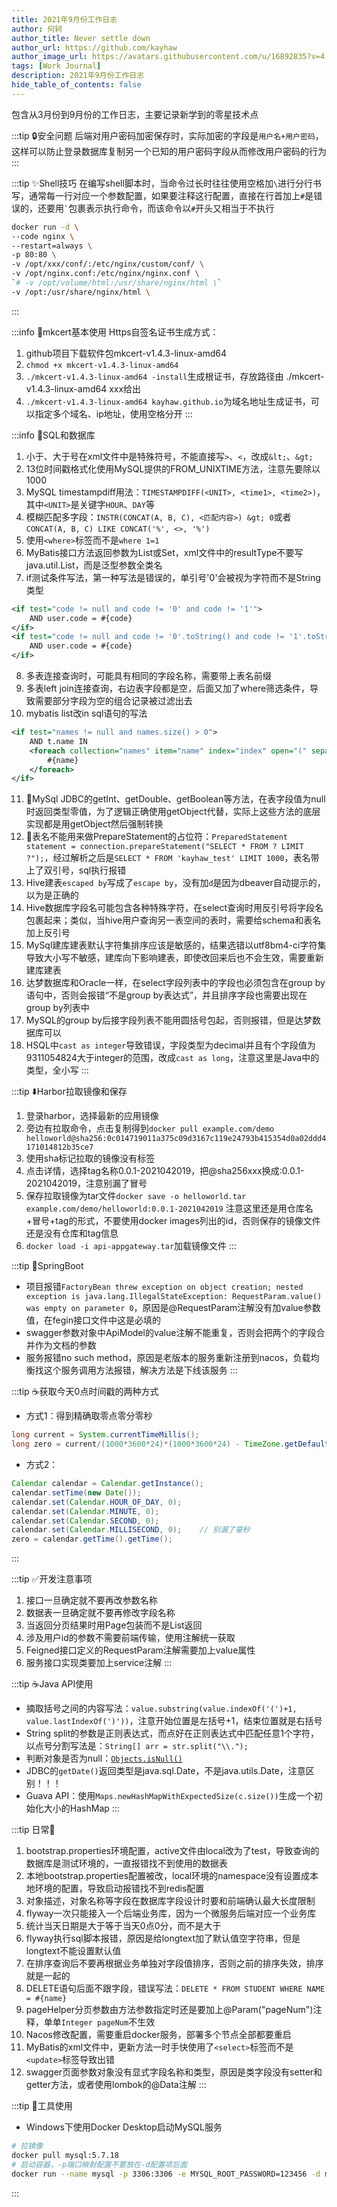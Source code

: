 ```yaml
---
title: 2021年9月份工作日志
author: 何轲
author_title: Never settle down
author_url: https://github.com/kayhaw
author_image_url: https://avatars.githubusercontent.com/u/16892835?v=4
tags: [Work Journal]
description: 2021年9月份工作日志
hide_table_of_contents: false
---
```


包含从3月份到9月份的工作日志，主要记录新学到的零星技术点
<!--truncate-->
:::tip :lock:安全问题
后端对用户密码加密保存时，实际加密的字段是`用户名+用户密码`，这样可以防止登录数据库复制另一个已知的用户密码字段从而修改用户密码的行为
:::

:::tip :sparkles:Shell技巧
在编写shell脚本时，当命令过长时往往使用空格加`\`进行分行书写，通常每一行对应一个参数配置，如果要注释这行配置，直接在行首加上`#`是错误的，还要用`` ` ``包裹表示执行命令，而该命令以`#`开头又相当于不执行
```bash {7}
docker run -d \
--code nginx \
--restart=always \
-p 80:80 \
-v /opt/xxx/conf/:/etc/nginx/custom/conf/ \
-v /opt/nginx.conf:/etc/nginx/nginx.conf \
`# -v /opt/volume/html:/usr/share/nginx/html \`
-v /opt:/usr/share/nginx/html \
```
:::

:::info :memo:mkcert基本使用
Https自签名证书生成方式：
1. github项目下载软件包mkcert-v1.4.3-linux-amd64
2. `chmod +x mkcert-v1.4.3-linux-amd64`
3. `./mkcert-v1.4.3-linux-amd64 -install`生成根证书，存放路径由 ./mkcert-v1.4.3-linux-amd64 xxx给出
4. `./mkcert-v1.4.3-linux-amd64 kayhaw.github.io`为域名地址生成证书，可以指定多个域名、ip地址，使用空格分开
:::

:::info :memo:SQL和数据库
1. 小于、大于号在xml文件中是特殊符号，不能直接写`>`、`<`，改成`&lt;`、`&gt;`
2. 13位时间戳格式化使用MySQL提供的FROM_UNIXTIME方法，注意先要除以1000
3. MySQL timestampdiff用法：`TIMESTAMPDIFF(<UNIT>, <time1>, <time2>)`，其中`<UNIT>`是关键字`HOUR`、`DAY`等
4. 模糊匹配多字段：`INSTR(CONCAT(A, B, C), <匹配内容>) &gt; 0`或者`CONCAT(A, B, C) LIKE CONCAT('%', <>, '%')`
5. 使用`<where>`标签而不是`where 1=1`
6. MyBatis接口方法返回参数为List或Set，xml文件中的resultType不要写java.util.List，而是泛型参数全类名
7. if测试条件写法，第一种写法是错误的，单引号'0'会被视为字符而不是String类型
```xml
<if test="code != null and code != '0' and code != '1'">
    AND user.code = #{code}
</if>
<if test="code != null and code != '0'.toString() and code != '1'.toString()">
    AND user.code = #{code}
</if>
```
8. 多表连接查询时，可能具有相同的字段名称，需要带上表名前缀
9. 多表left join连接查询，右边表字段都是空，后面又加了where筛选条件，导致需要部分字段为空的组合记录被过滤出去
10. mybatis list改in sql语句的写法
```xml
<if test="names != null and names.size() > 0">
    AND t.name IN
    <foreach collection="names" item="name" index="index" open="(" separator="," close=")">
        #{name}
    </foreach>
</if>
```
11. :rotating_light:MySql JDBC的getInt、getDouble、getBoolean等方法，在表字段值为null时返回类型零值，为了逻辑正确使用getObject代替，实际上这些方法的底层实现都是用getObject然后强制转换
12. :clown_face:表名不能用来做PrepareStatement的占位符：`PreparedStatement statement = connection.prepareStatement("SELECT * FROM ? LIMIT ?");`，经过解析之后是`SELECT * FROM 'kayhaw_test' LIMIT 1000`，表名带上了双引号，sql执行报错
13. Hive建表`escaped by`写成了`escape by`，没有加`d`是因为dbeaver自动提示的，以为是正确的
14. Hive数据库字段名可能包含各种特殊字符，在select查询时用反引号将字段名包裹起来；类似，当hive用户查询另一表空间的表时，需要给schema和表名加上反引号
15. MySql建库建表默认字符集排序应该是敏感的，结果选错以utf8bm4-ci字符集导致大小写不敏感，建库向下影响建表，即使改回来后也不会生效，需要重新建库建表
16. 达梦数据库和Oracle一样，在select字段列表中的字段也必须包含在group by语句中，否则会报错“不是group by表达式”，并且排序字段也需要出现在group by列表中
17. MySQL的group by后接字段列表不能用圆括号包起，否则报错，但是达梦数据库可以
18. HSQL中`cast as integer`导致错误，字段类型为decimal并且有个字段值为9311054824大于integer的范围，改成`cast as long`，注意这里是Java中的类型，全小写
:::

:::tip :arrow_down:Harbor拉取镜像和保存
1. 登录harbor，选择最新的应用镜像
2. 旁边有拉取命令，点击复制得到`docker pull example.com/demo helloworld@sha256:0c014719011a375c09d3167c119e24793b415354d0a02ddd4171014812b35ce7`
3. 使用sha标记拉取的镜像没有标签
4. 点击详情，选择tag名称0.0.1-2021042019，把@sha256xxx换成:0.0.1-2021042019，注意别漏了冒号
5. 保存拉取镜像为tar文件`docker save -o helloworld.tar example.com/demo/helloworld:0.0.1-2021042019`
注意这里还是用仓库名+冒号+tag的形式，不要使用docker images列出的id，否则保存的镜像文件还是没有仓库和tag信息
6. `docker load -i api-appgateway.tar`加载镜像文件
:::

:::tip :memo:SpringBoot
- 项目报错`FactoryBean threw exception on object creation; nested exception is java.lang.IllegalStateException: RequestParam.value() was empty on parameter 0`，原因是@RequestParam注解没有加value参数值，在fegin接口文件中这是必填的
- swagger参数对象中ApiModel的value注解不能重复，否则会把两个的字段合并作为文档的参数
- 服务报错no such method，原因是老版本的服务重新注册到nacos，负载均衡找这个服务调用方法报错，解决方法是下线该服务
:::

:::tip :coffee:获取今天0点时间戳的两种方式
- 方式1：得到精确取零点零分零秒
```java
long current = System.currentTimeMillis();
long zero = current/(1000*3600*24)*(1000*3600*24) - TimeZone.getDefault().getRawOffset();
```
- 方式2：
```java {6}
Calendar calendar = Calendar.getInstance();
calendar.setTime(new Date());
calendar.set(Calendar.HOUR_OF_DAY, 0);
calendar.set(Calendar.MINUTE, 0);
calendar.set(Calendar.SECOND, 0);
calendar.set(Calendar.MILLISECOND, 0);    // 别漏了毫秒
zero = calendar.getTime().getTime();
```
:::

:::tip :white_check_mark:开发注意事项
1. 接口一旦确定就不要再改参数名称
2. 数据表一旦确定就不要再修改字段名称
3. 当返回分页结果时用Page包装而不是List返回
4. 涉及用户id的参数不需要前端传输，使用注解统一获取
6. Feigned接口定义的RequestParam注解需要加上value属性
7. 服务接口实现类要加上service注解
:::

:::tip :coffee:Java API使用
- 摘取括号之间的内容写法：`value.substring(value.indexOf('(')+1, value.lastIndexOf(')'))`，注意开始位置是左括号+1，结束位置就是右括号
- String split的参数是正则表达式，而点好在正则表达式中匹配任意1个字符，以点号分割写法是：`String[] arr = str.split("\\.");`
- 判断对象是否为null：[`Objects.isNull()`](https://zhuanlan.zhihu.com/p/347581992)
- JDBC的`getDate()`返回类型是java.sql.Date，不是java.utils.Date，注意区别！！！
- Guava API：使用`Maps.newHashMapWithExpectedSize(c.size())`生成一个初始化大小的HashMap
:::

:::tip 日常:clown_face:
1. bootstrap.properties环境配置，active文件由local改为了test，导致查询的数据库是测试环境的，一直报错找不到使用的数据表
2. 本地bootstrap.properties配置被改，local环境的namespace没有设置成本地环境的配置，导致启动报错找不到redis配置
3. 对象描述，对象名称等字段在数据库字段设计时要和前端确认最大长度限制
4. flyway一次只能接入一个后端业务库，因为一个微服务后端对应一个业务库
5. 统计当天日期是大于等于当天0点0分，而不是大于
6. flyway执行sql脚本报错，原因是给longtext加了默认值空字符串，但是longtext不能设置默认值
7. 在排序查询后不要再根据业务单独对字段值排序，否则之前的排序失效，排序就是一起的
8. DELETE语句后面不跟字段，错误写法：`DELETE * FROM STUDENT WHERE NAME = #{name}`
9. pageHelper分页参数由方法参数指定时还是要加上@Param("pageNum")注释，单单`Integer pageNum`不生效
10. Nacos修改配置，需要重启docker服务，部署多个节点全部都要重启
11. MyBatis的xml文件中，更新方法一时手快使用了`<select>`标签而不是`<update>`标签导致出错
12. swagger页面参数对象没有显式字段名称和类型，原因是类字段没有setter和getter方法，或者使用lombok的@Data注解
:::

:::tip :wrench:工具使用
- Windows下使用Docker Desktop启动MySQL服务
```bash
# 拉镜像
docker pull mysql:5.7.18
# 启动容器，-p端口映射配置不要放在-d配置项后面
docker run --name mysql -p 3306:3306 -e MYSQL_ROOT_PASSWORD=123456 -d mysql:5.7.18
```
:::